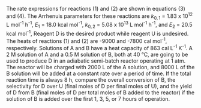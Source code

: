 
The rate expressions for reactions (1) and (2) are shown in equations (3) and (4). The Arrhenuis parameters for these reactions are $k_{0,1}$ = 1.83 x 10^12^ L mol^-1^ h^-1^, $E_1$ = 18.0 kcal mol^-1^, $k_{0,2}$ = 5.08 x 10^13^ L mol^-1^ h^-1^, and $E_2$ = 20.5 kcal mol^-1^,  Reagent D is the desired product while reagent U is undesired. The heats of reactions (1) and (2) are -9000 and -7800 cal mol^-1^, respectively. Solutions of A and B have a heat capacity of 863 cal L^-1^ K^-1^. A 2 M solution of A and a 0.5 M solution of B, both at 40 °C, are going to be used to produce D in an adiabatic semi-batch reactor operating at 1 atm. The reactor will be charged with 2000 L of the A solution, and 8000 L of the B solution will be added at a constant rate over a period of time. If the total reaction time is always 8 h, compare the overall conversion of B, the selectivity for D over U (final moles of D per final moles of U), and the yield of D from B (final moles of D per total moles of B added to the reactor) if the solution of B is added over the first 1, 3, 5, or 7 hours of operation.